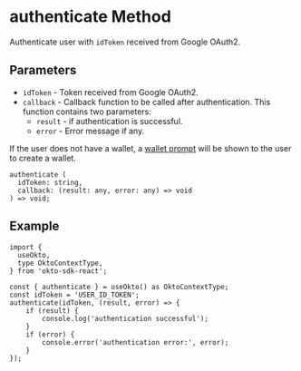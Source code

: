 
# authenticate Method
Authenticate user with `idToken` received from Google OAuth2.

## Parameters
- `idToken` - Token received from Google OAuth2.
- `callback` - Callback function to be called after authentication. This function contains two parameters:
  - `result` - if authentication is successful.
  - `error` - Error message if any.

If the user does not have a wallet, a [wallet prompt](/guide/authenticate/create-wallet) will be shown to the user to create a wallet.
```tsx copy
authenticate (
  idToken: string,
  callback: (result: any, error: any) => void
) => void;
```

## Example
```tsx copy
import {
  useOkto,
  type OktoContextType,
} from 'okto-sdk-react';

const { authenticate } = useOkto() as OktoContextType;
const idToken = 'USER_ID_TOKEN';
authenticate(idToken, (result, error) => {
    if (result) {
        console.log('authentication successful');
    }
    if (error) {
        console.error('authentication error:', error);
    }
});
```
